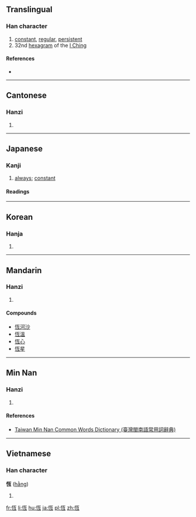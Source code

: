 {{also|恒}}
==Translingual==

===Han character===
{{Han char|rn=61|rad=心|as=06|sn=9|four=9101<sub>7</sub>|canj=心一月一 (PMBM)|ids=⿰[[忄]][[亙]]}}

# [[constant]], [[regular]], [[persistent]]
# 32nd [[hexagram]] of the [[I Ching]]

====References====
* {{Han ref|kx=0383.250|dkj=10528|dj=0714.010|hdz=42294.160|uh=6046|ud=24646|bh=ABED|bd=44013}}

----

==Cantonese==

===Hanzi===
{{yue-hanzi|jyut=hang4|y=hang4|sim=恒}}

# {{defn|lang=yue|sort=心06}}

----

==Japanese==

===Kanji===
{{ja-kanji|grade=uc|rs=心06|style=ky|shin=恒}}

# [[always]]; [[constant]]

====Readings====
{{ja-readings
|on=[[こう]] (kō)
|kun=[[つね]] (tsune), [[とこ]] (toko)
|nanori=[[ひさし]] (hisashi), [[わたる]] (wataru)
}}

----

==Korean==

===Hanja===
{{ko-hanja|hangeul=항|eumhun=|rv=hang|mr=hang|y=hang}}

# {{defn|lang=ko|sort=心06}}

----

==Mandarin==

===Hanzi===
{{cmn-hanzi|sim=恒|pin=[[héng]] ([[heng2]])|wg=heng<sup>2</sup>}}

# {{defn|lang=cmn|sort=心06}}

====Compounds====
* [[恆河沙]]
* [[恆溫]]
* [[恆心]]
* [[恆星]]

----

==Min Nan==

===Hanzi===
{{nan-hanzi|tlpa=[[hîng]] (hing<sup>5</sup>)}}

# {{defn|lang=nan|sort=心06}}

====References====
*[http://twblg.dict.edu.tw/holodict_new/index.html Taiwan Min Nan Common Words Dictionary (臺灣閩南語常用詞辭典)]

----

==Vietnamese==

===Han character===
'''恆''' ([[hằng]])

# {{defn|lang=vi}}

[[fr:恆]]
[[li:恆]]
[[hu:恆]]
[[ja:恆]]
[[pl:恆]]
[[zh:恆]]